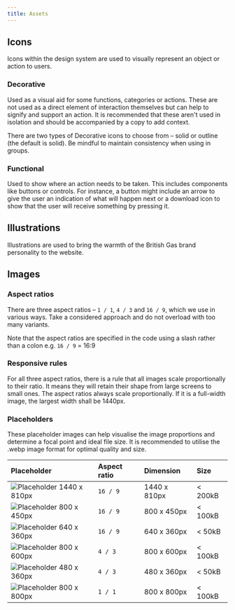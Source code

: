 ```yaml
---
title: Assets
---
```



## Icons

<div class="purpose">
Icons within the design system are used to visually represent an object or action to users.
</div>

### Decorative

Used as a visual aid for some functions, categories or actions. These are not used as a direct element of interaction themselves but can help to signify and support an action. It is recommended that these aren't used in isolation and should be accompanied by a copy to add context.

There are two types of Decorative icons to choose from – solid or outline (the default is solid). Be mindful to maintain consistency when using in groups.

### Functional

Used to show where an action needs to be taken. This includes components like buttons or controls. For instance, a button might include an arrow to give the user an indication of what will happen next or a download icon to show that the user will receive something by pressing it.

<BGIcons />

## Illustrations

Illustrations are used to bring the warmth of the British Gas brand personality to the website.

<BGIllustrations />

## Images

### Aspect ratios

There are three aspect ratios – `1 / 1`, `4 / 3` and `16 / 9`, which we use in various ways. Take a considered approach and do not overload with too many variants.

Note that the aspect ratios are specified in the code using a slash rather than a colon e.g. `16 / 9` = 16:9

### Responsive rules

For all three aspect ratios, there is a rule that all images scale proportionally to their ratio. It means they will retain their shape from large screens to small ones.
The aspect ratios always scale proportionally. If it is a full-width image, the largest width shall be 1440px.

### Placeholders

These placeholder images can help visualise the image proportions and determine a focal point and ideal file size. It is recommended to utilise the .webp image format for optimal quality and size.

| Placeholder | Aspect ratio | Dimension | Size |
| :--- | :--- | :--- | :--- |
| <img src="/placeholder-16x9-1440x810px.jpg" style="max-width: 200px;" alt="Placeholder 1440 x 810px" /> | `16 / 9` | 1440 x 810px | < 200kB |
| <img src="/placeholder-16x9-800x450px.jpg" style="max-width: 200px;" alt="Placeholder 800 x 450px" /> | `16 / 9` | 800 x 450px | < 100kB |
| <img src="/placeholder-16x9-640x360px.jpg" style="max-width: 200px;" alt="Placeholder 640 x 360px" /> | `16 / 9` | 640 x 360px | < 50kB |
| <img src="/placeholder-4x3-800x600px.jpg" style="max-width: 200px;" alt="Placeholder 800 x 600px" /> | `4 / 3`  | 800 x 600px | < 100kB |
| <img src="/placeholder-4x3-480x360px.jpg" style="max-width: 200px;" alt="Placeholder 480 x 360px" /> | `4 / 3` | 480 x 360px |  < 50kB |
| <img src="/placeholder-1x1-800x800px.jpg" style="max-width: 200px;" alt="Placeholder 800 x 800px" /> | `1 / 1` | 800 x 800px | < 100kB |
